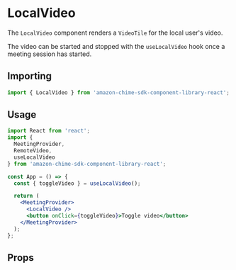 
<Meta title="SDK Components/LocalVideo" />

# LocalVideo

The `LocalVideo` component renders a `VideoTile` for the local user's video.

The video can be started and stopped with the `useLocalVideo` hook once a meeting session has started.

## Importing

```javascript
import { LocalVideo } from 'amazon-chime-sdk-component-library-react';
```

## Usage

```jsx
import React from 'react';
import {
  MeetingProvider,
  RemoteVideo,
  useLocalVideo
} from 'amazon-chime-sdk-component-library-react';

const App = () => {
  const { toggleVideo } = useLocalVideo();

  return (
    <MeetingProvider>
      <LocalVideo />
      <button onClick={toggleVideo}>Toggle video</button>
    </MeetingProvider>
  );
};
```

## Props

<Props of={LocalVideo} />
